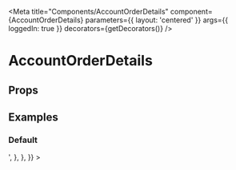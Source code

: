 

<Meta
  title="Components/AccountOrderDetails"
  component={AccountOrderDetails}
  parameters={{ layout: 'centered' }}
  args={{ loggedIn: true }}
  decorators={getDecorators()}
/>

# AccountOrderDetails

<Description />

## Props

<ArgsTable of={AccountOrderDetails} />

## Examples

### Default

<Preview>
  <Story
    name="Default"
    parameters={{
      docs: {
        source: {
          code: '<AccountOrderDetails order={order} />',
        },
      },
    }}
  >
    <AccountOrderDetails />
  </Story>
</Preview>
